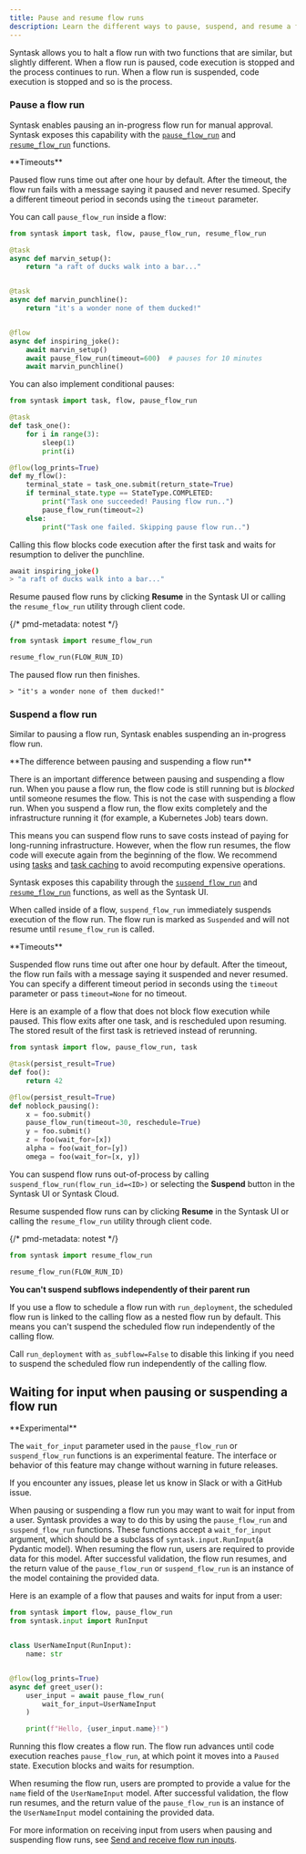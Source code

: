 ```yaml
---
title: Pause and resume flow runs
description: Learn the different ways to pause, suspend, and resume a flow run.
---
```


Syntask allows you to halt a flow run with two functions that are similar, but slightly different.
When a flow run is paused, code execution is stopped and the process continues to run.
When a flow run is suspended, code execution is stopped and so is the process.

### Pause a flow run

Syntask enables pausing an in-progress flow run for manual approval.
Syntask exposes this capability with the [`pause_flow_run`](https://syntask-python-sdk-docs.netlify.app/syntask/engine/#syntask.engine.pause_flow_run)
and [`resume_flow_run`](https://syntask-python-sdk-docs.netlify.app/syntask/engine/#syntask.engine.resume_flow_run) functions.

<Note>
**Timeouts**

Paused flow runs time out after one hour by default.
After the timeout, the flow run fails with a message saying it paused and never resumed.
Specify a different timeout period in seconds using the `timeout` parameter.
</Note>

You can call `pause_flow_run` inside a flow:

```python
from syntask import task, flow, pause_flow_run, resume_flow_run

@task
async def marvin_setup():
    return "a raft of ducks walk into a bar..."


@task
async def marvin_punchline():
    return "it's a wonder none of them ducked!"


@flow
async def inspiring_joke():
    await marvin_setup()
    await pause_flow_run(timeout=600)  # pauses for 10 minutes
    await marvin_punchline()
```

You can also implement conditional pauses:

```python
from syntask import task, flow, pause_flow_run

@task
def task_one():
    for i in range(3):
        sleep(1)
        print(i)

@flow(log_prints=True)
def my_flow():
    terminal_state = task_one.submit(return_state=True)
    if terminal_state.type == StateType.COMPLETED:
        print("Task one succeeded! Pausing flow run..")
        pause_flow_run(timeout=2)
    else:
        print("Task one failed. Skipping pause flow run..")
```

Calling this flow blocks code execution after the first task and waits for resumption to deliver the punchline.

```bash
await inspiring_joke()
> "a raft of ducks walk into a bar..."
```

Resume paused flow runs by clicking **Resume** in the Syntask UI or
calling the `resume_flow_run` utility through client code.

{/* pmd-metadata: notest */}
```python
from syntask import resume_flow_run

resume_flow_run(FLOW_RUN_ID)
```

The paused flow run then finishes.

```
> "it's a wonder none of them ducked!"
```

### Suspend a flow run

Similar to pausing a flow run, Syntask enables suspending an in-progress flow run.

<Note>
**The difference between pausing and suspending a flow run**

There is an important difference between pausing and suspending a flow run.
When you pause a flow run, the flow code is still running but is _blocked_ until someone resumes the flow.
This is not the case with suspending a flow run.
When you suspend a flow run, the flow exits completely and the infrastructure running it (for example, a Kubernetes Job) tears down.
</Note>

This means you can suspend flow runs to save costs instead of paying for long-running infrastructure.
However, when the flow run resumes, the flow code will execute again from the beginning of the flow.
We recommend using [tasks](/3.0/develop/write-tasks/) and [task caching](/3.0/develop/task-caching) to avoid recomputing expensive operations.

Syntask exposes this capability through the [`suspend_flow_run`](https://syntask-python-sdk-docs.netlify.app/syntask/engine/#syntask.engine.suspend_flow_run) and
[`resume_flow_run`](https://syntask-python-sdk-docs.netlify.app/syntask/engine/#syntask.engine.resume_flow_run) functions, as well as the Syntask UI.

When called inside of a flow, `suspend_flow_run` immediately suspends execution of the flow run.
The flow run is marked as `Suspended` and will not resume until `resume_flow_run` is called.

<Note>
**Timeouts**

Suspended flow runs time out after one hour by default.
After the timeout, the flow run fails with a message saying it suspended and never resumed.
You can specify a different timeout period in seconds using the `timeout` parameter or pass `timeout=None` for no timeout.
</Note>

Here is an example of a flow that does not block flow execution while paused.
This flow exits after one task, and is rescheduled upon resuming.
The stored result of the first task is retrieved instead of rerunning.

```python
from syntask import flow, pause_flow_run, task

@task(persist_result=True)
def foo():
    return 42

@flow(persist_result=True)
def noblock_pausing():
    x = foo.submit()
    pause_flow_run(timeout=30, reschedule=True)
    y = foo.submit()
    z = foo(wait_for=[x])
    alpha = foo(wait_for=[y])
    omega = foo(wait_for=[x, y])
```

You can suspend flow runs out-of-process by calling `suspend_flow_run(flow_run_id=<ID>)` or
selecting the **Suspend** button in the Syntask UI or Syntask Cloud.

Resume suspended flow runs can by clicking **Resume** in the Syntask UI or calling the `resume_flow_run` utility through client code.

{/* pmd-metadata: notest */}
```python
from syntask import resume_flow_run

resume_flow_run(FLOW_RUN_ID)
```
<Note>

**You can't suspend subflows independently of their parent run**

If you use a flow to schedule a flow run with `run_deployment`, the
scheduled flow run is linked to the calling flow as a nested flow run by
default. This means you can't suspend the scheduled flow run
independently of the calling flow.

Call `run_deployment` with
`as_subflow=False` to disable this linking if you need to suspend
the scheduled flow run independently of the calling flow.
</Note>

## Waiting for input when pausing or suspending a flow run

<Warning>
**Experimental**

The `wait_for_input` parameter used in the `pause_flow_run` or `suspend_flow_run` functions is an experimental feature.
The interface or behavior of this feature may change without warning in future releases.

If you encounter any issues, please let us know in Slack or with a GitHub issue.
</Warning>

When pausing or suspending a flow run you may want to wait for input from a user.
Syntask provides a way to do this by using the `pause_flow_run` and `suspend_flow_run` functions.
These functions accept a `wait_for_input` argument, which should be a subclass of `syntask.input.RunInput`(a Pydantic model).
When resuming the flow run, users are required to provide data for this model. After successful validation,
the flow run resumes, and the return value of the `pause_flow_run` or `suspend_flow_run`
is an instance of the model containing the provided data.

Here is an example of a flow that pauses and waits for input from a user:

```python
from syntask import flow, pause_flow_run
from syntask.input import RunInput


class UserNameInput(RunInput):
    name: str


@flow(log_prints=True)
async def greet_user():
    user_input = await pause_flow_run(
        wait_for_input=UserNameInput
    )

    print(f"Hello, {user_input.name}!")
```

Running this flow creates a flow run. The flow run advances until code execution reaches `pause_flow_run`,
at which point it moves into a `Paused` state.
Execution blocks and waits for resumption.

When resuming the flow run, users are prompted to provide a value for the `name` field of the `UserNameInput` model.
After successful validation, the flow run resumes, and the return value of the `pause_flow_run`
is an instance of the `UserNameInput` model containing the provided data.

For more information on receiving input from users when pausing and suspending flow runs,
see [Send and receive flow run inputs](/3.0/develop/inputs/).